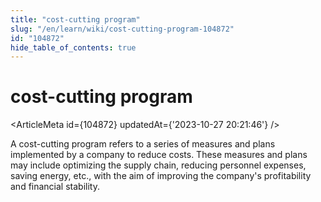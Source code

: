 ```yaml
---
title: "cost-cutting program"
slug: "/en/learn/wiki/cost-cutting-program-104872"
id: "104872"
hide_table_of_contents: true
---
```



# cost-cutting program

<ArticleMeta id={104872} updatedAt={'2023-10-27 20:21:46'} />
<div className='border-solid border-b border-t-0 my-4 border-[var(--ifm-color-gray-300)]' />

A cost-cutting program refers to a series of measures and plans implemented by a company to reduce costs. These measures and plans may include optimizing the supply chain, reducing personnel expenses, saving energy, etc., with the aim of improving the company's profitability and financial stability.
